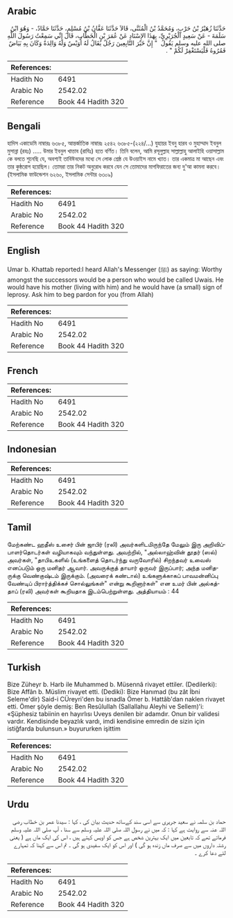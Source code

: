 ## Arabic


<div dir="rtl" lang="ar" style={{fontSize:'larger',backgroundColor:'#f8f9fa',padding:20}}>
حَدَّثَنَا زُهَيْرُ بْنُ حَرْبٍ، وَمُحَمَّدُ بْنُ الْمُثَنَّى، قَالاَ حَدَّثَنَا عَفَّانُ بْنُ مُسْلِمٍ، حَدَّثَنَا حَمَّادٌ، - وَهُوَ ابْنُ سَلَمَةَ - عَنْ سَعِيدٍ الْجُرَيْرِيِّ، بِهَذَا الإِسْنَادِ عَنْ عُمَرَ بْنِ الْخَطَّابِ، قَالَ إِنِّي سَمِعْتُ رَسُولَ اللَّهِ صلى الله عليه وسلم يَقُولُ ‏ "‏ إِنَّ خَيْرَ التَّابِعِينَ رَجُلٌ يُقَالُ لَهُ أُوَيْسٌ وَلَهُ وَالِدَةٌ وَكَانَ بِهِ بَيَاضٌ فَمُرُوهُ فَلْيَسْتَغْفِرْ لَكُمْ ‏"‏ ‏.‏
</div>
<div style={{backgroundColor:'#f8f9fa',padding:20, marginBottom: 10}}><table> <thead> <tr> <th>References:</th> <th></th> </tr> </thead> <tbody><tr><td>Hadith No</td><td>6491</td></tr><tr><td>Arabic No</td><td>2542.02</td></tr><tr><td>Reference</td><td>Book 44 Hadith 320</td></tr></tbody></table></div>

## Bengali


<div dir="ltr" lang="bn" style={{fontSize:'larger',backgroundColor:'#f8f9fa',padding:20}}>
হাদিস একাডেমি নাম্বারঃ ৬৩৮৫, আন্তর্জাতিক নাম্বারঃ ২৫৪২ ৬৩৮৫-(২২৪/...) যুহায়র ইবনু হারব ও মুহাম্মাদ ইবনুল মুসান্না (রহঃ) ..... উমার ইবনুল খাত্তাব (রাযিঃ) হতে বর্ণিত। তিনি বলেন, আমি রসূলুল্লাহ সাল্লাল্লাহু আলাইহি ওয়াসাল্লাম কে বলতে শুনেছি যে, অবশ্যই তাবিঈনদের মধ্যে সে লোক শ্রেষ্ঠ যে উওয়াইস নামে খ্যাত। তার একমাত্র মা আছেন এবং তার কুষ্ঠরোগ হয়েছিল। তোমরা তার নিকট অনুরোধ করবে যেন সে তোমাদের মাগফিরাতের জন্য দু'আ কামনা করবে। (ইসলামিক ফাউন্ডেশন ৬২৬০, ইসলামিক সেন্টার ৬৩০৯)
</div>
<div style={{backgroundColor:'#f8f9fa',padding:20, marginBottom: 10}}><table> <thead> <tr> <th>References:</th> <th></th> </tr> </thead> <tbody><tr><td>Hadith No</td><td>6491</td></tr><tr><td>Arabic No</td><td>2542.02</td></tr><tr><td>Reference</td><td>Book 44 Hadith 320</td></tr></tbody></table></div>

## English


<div dir="ltr" lang="en" style={{fontSize:'larger',backgroundColor:'#f8f9fa',padding:20}}>
Umar b. Khattab reported:I heard Allah's Messenger (ﷺ) as saying: Worthy amongst the successors would be a person who would be called Uwais. He would have his mother (living with him) and he would have (a small) sign of leprosy. Ask him to beg pardon for you (from Allah)
</div>
<div style={{backgroundColor:'#f8f9fa',padding:20, marginBottom: 10}}><table> <thead> <tr> <th>References:</th> <th></th> </tr> </thead> <tbody><tr><td>Hadith No</td><td>6491</td></tr><tr><td>Arabic No</td><td>2542.02</td></tr><tr><td>Reference</td><td>Book 44 Hadith 320</td></tr></tbody></table></div>

## French


<div dir="ltr" lang="fr" style={{fontSize:'larger',backgroundColor:'#f8f9fa',padding:20}}>

</div>
<div style={{backgroundColor:'#f8f9fa',padding:20, marginBottom: 10}}><table> <thead> <tr> <th>References:</th> <th></th> </tr> </thead> <tbody><tr><td>Hadith No</td><td>6491</td></tr><tr><td>Arabic No</td><td>2542.02</td></tr><tr><td>Reference</td><td>Book 44 Hadith 320</td></tr></tbody></table></div>

## Indonesian


<div dir="ltr" lang="id" style={{fontSize:'larger',backgroundColor:'#f8f9fa',padding:20}}>

</div>
<div style={{backgroundColor:'#f8f9fa',padding:20, marginBottom: 10}}><table> <thead> <tr> <th>References:</th> <th></th> </tr> </thead> <tbody><tr><td>Hadith No</td><td>6491</td></tr><tr><td>Arabic No</td><td>2542.02</td></tr><tr><td>Reference</td><td>Book 44 Hadith 320</td></tr></tbody></table></div>

## Tamil


<div dir="ltr" lang="ta" style={{fontSize:'larger',backgroundColor:'#f8f9fa',padding:20}}>
மேற்கண்ட ஹதீஸ் உசைர் பின் ஜாபிர் (ரலி) அவர்களிடமிருந்தே மேலும் இரு அறிவிப்பாளர்தொடர்கள் வழியாகவும் வந்துள்ளது. அவற்றில், "அல்லாஹ்வின் தூதர் (ஸல்) அவர்கள், "தாபிஉகளில் (உங்களைத் தொடர்ந்து வருவோரில்) சிறந்தவர் உவைஸ் எனப்படும் ஒரு மனிதர் ஆவார். அவருக்குத் தாயார் ஒருவர் இருப்பார்; அந்த மனிதருக்கு வெண்குஷ்டம் இருக்கும். (அவரைக் கண்டால்) உங்களுக்காகப் பாவமன்னிப்பு வேண்டிப் பிரார்த்திக்கச் சொல்லுங்கள்" என்று கூறினார்கள்" என உமர் பின் அல்கத்தாப் (ரலி) அவர்கள் கூறியதாக இடம்பெற்றுள்ளது. அத்தியாயம் : 44
</div>
<div style={{backgroundColor:'#f8f9fa',padding:20, marginBottom: 10}}><table> <thead> <tr> <th>References:</th> <th></th> </tr> </thead> <tbody><tr><td>Hadith No</td><td>6491</td></tr><tr><td>Arabic No</td><td>2542.02</td></tr><tr><td>Reference</td><td>Book 44 Hadith 320</td></tr></tbody></table></div>

## Turkish


<div dir="ltr" lang="tr" style={{fontSize:'larger',backgroundColor:'#f8f9fa',padding:20}}>
Bize Züheyr b. Harb ile Muhammed b. Müsennâ rivayet ettiler. (Dedilerki): Bize Affân b. Müslim rivayet etti. (Dediki): Bize Hanımad (bu zât İbni Seleme'dir) Said-i CÜreyri'den bu isnadla Ömer b. Hattâb'dan naklen rivayet etti. Ömer şöyle demiş: Ben Resûlullah (Sallallahu Aleyhi ve Sellem)'i: «Şüphesiz tabiinin en hayırlısı Uveys denilen bir adamdır. Onun bir validesi vardır. Kendisinde beyazlık vardı, imdi kendisine emredin de sizin için istiğfarda bulunsun.» buyururken işittim
</div>
<div style={{backgroundColor:'#f8f9fa',padding:20, marginBottom: 10}}><table> <thead> <tr> <th>References:</th> <th></th> </tr> </thead> <tbody><tr><td>Hadith No</td><td>6491</td></tr><tr><td>Arabic No</td><td>2542.02</td></tr><tr><td>Reference</td><td>Book 44 Hadith 320</td></tr></tbody></table></div>

## Urdu


<div dir="rtl" lang="ur" style={{fontSize:'larger',backgroundColor:'#f8f9fa',padding:20}}>
حماد بن سلمہ نے سعید جریری سے اسی سند کےساتھ حدیث بیان کی ، کہا : سیدنا عمر بن خطاب رضی اللہ عنہ سے روایت ہے کہا : کہ میں نے رسول اللہ صلی اللہ علیہ وسلم سے سنا ، آپ صلی اللہ علیہ وسلم فرماتے تھے کہ تابعین میں ایک بہترین شخص ہے جس کو اویس کہتے ہیں ، اس کی ایک ماں ہے ( یعنی رشتہ داروں میں سے صرف ماں زندہ ہو گی ) اور اس کو ایک سفیدی ہو گی ۔ تم اس سے کہنا کہ تمہارے لئے دعا کرے ۔
</div>
<div style={{backgroundColor:'#f8f9fa',padding:20, marginBottom: 10}}><table> <thead> <tr> <th>References:</th> <th></th> </tr> </thead> <tbody><tr><td>Hadith No</td><td>6491</td></tr><tr><td>Arabic No</td><td>2542.02</td></tr><tr><td>Reference</td><td>Book 44 Hadith 320</td></tr></tbody></table></div>
